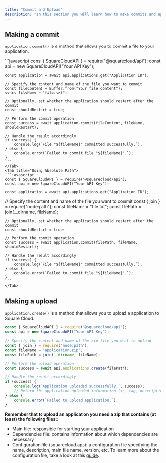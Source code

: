 ```yaml
---
title: "Commit and Upload"
description: "In this section you will learn how to make commits and uploads using the Square Cloud JavaScript SDK."
---
```


## Making a commit

`application.commit()` is a method that allows you to commit a file to your application.

<Tabs>
    <Tab title="Using Buffer">
    ```javascript
    const { SquareCloudAPI } = require("@squarecloud/api");
    const api = new SquareCloudAPI("Your API Key");

    const application = await api.applications.get("Application ID");

    // Specify the content and name of the file you want to commit
    const fileContent = Buffer.from("Your file content");
    const fileName = "file.txt";

    // Optionally, set whether the application should restart after the commit
    const shouldRestart = true;

    // Perform the commit operation
    const success = await application.commit(fileContent, fileName, shouldRestart);

    // Handle the result accordingly
    if (success) {
        console.log(`File "${fileName}" committed successfully.`);
    } else {
        console.error(`Failed to commit file "${fileName}".`);
    }
    ```
    </Tab>
    <Tab title="Using Absolute Path">
    ```javascript
    const { SquareCloudAPI } = require("@squarecloud/api");
    const api = new SquareCloudAPI("Your API Key");

    const application = await api.applications.get("Application ID");

   // Specify the content and name of the file you want to commit
    const { join } = require("node:path");
    const fileName = "file.txt";
    const filePath = join(__dirname, fileName);

    // Optionally, set whether the application should restart after the commit
    const shouldRestart = true;

    // Perform the commit operation
    const success = await application.commit(filePath, fileName, shouldRestart);

    // Handle the result accordingly
    if (success) {
        console.log(`File "${fileName}" committed successfully.`);
    } else {
        console.error(`Failed to commit file "${fileName}".`);
    }
    ```
    </Tab>
</Tabs>

## Making a upload

`application.create()` is a method that allows you to upload a application to Square Cloud.

```javascript
const { SquareCloudAPI } = require("@squarecloud/api");
const api = new SquareCloudAPI("Your API Key");

// Specify the content and name of the zip file you want to upload
const { join } = require("node:path");
const fileName = "application.zip";
const filePath = join(__dirname, fileName);

// Perform the upload operation
const success = await api.applications.create(filePath);

// Handle the result accordingly
if (success) {
    console.log(`Application uploaded successfully.`, success);
    // Return the application uploaded information (id, tag, description, etc.)
} else {
    console.error(`Failed to upload application.`);
}
```

**Remember that to upload an application you need a zip that contains (at least) the following files:**:

- Main file: responsible for starting your application
- Dependencies file: contains information about which dependencies are necessary
- Configuration file (squarecloud.app): a configuration file specifying the
name,
description, main file name, version, etc. To learn more about the
configuration file, take a look at this [guide](https://docs.squarecloud.app/getting-started/config-file).